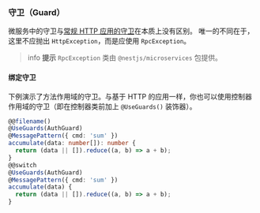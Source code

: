 ### 守卫（Guard）

微服务中的守卫与[常规 HTTP 应用的守卫](/guards)在本质上没有区别。
唯一的不同在于，这里不应抛出 `HttpException`，而是应使用 `RpcException`。

> info **提示** `RpcException` 类由 `@nestjs/microservices` 包提供。

#### 绑定守卫

下例演示了方法作用域的守卫。与基于 HTTP 的应用一样，你也可以使用控制器作用域的守卫（即在控制器类前加上 `@UseGuards()` 装饰器）。

```typescript
@@filename()
@UseGuards(AuthGuard)
@MessagePattern({ cmd: 'sum' })
accumulate(data: number[]): number {
  return (data || []).reduce((a, b) => a + b);
}
@@switch
@UseGuards(AuthGuard)
@MessagePattern({ cmd: 'sum' })
accumulate(data) {
  return (data || []).reduce((a, b) => a + b);
}
```
